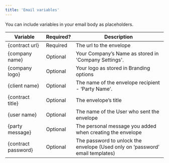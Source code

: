 ```yaml
---
title: 'Email variables'
---
```


You can include variables in your email body as placeholders.

| Variable | Required? | Description |
| -------- | --------- | ----------- |
| {contract url} | Required | The url to the envelope |
| {company name} | Optional | Your Company’s Name as stored in 'Company Settings'. |
| {company logo} | Optional | Your logo as stored in Branding options |
| {client name} | Optional | The name of the envelope recipient - ‘Party Name’. |
| {contract title} | Optional | The envelope’s title |
| {user name} | Optional | The name of the User who sent the envelope |
| {party message} | Optional | The personal message you added when creating the envelope |
| {contract password} | Optional | The password to unlock the envelope (Used only on ‘password’ email templates) |